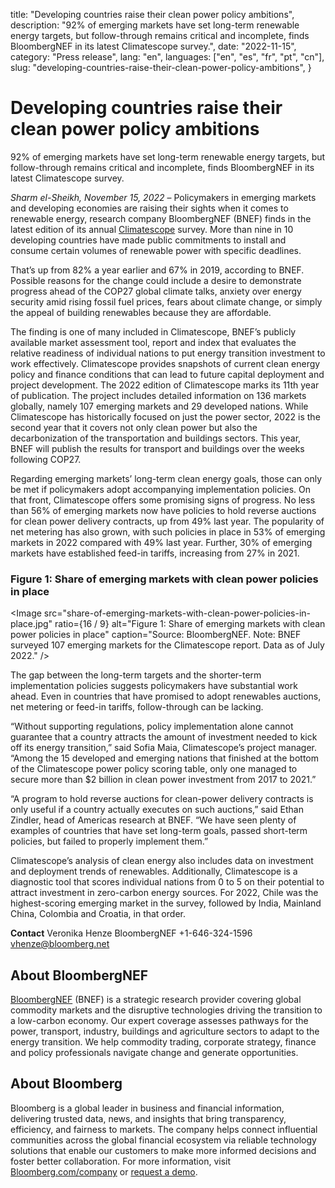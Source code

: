   title: "Developing countries raise their clean power policy ambitions",
  description:
    "92% of emerging markets have set long-term renewable energy targets, but follow-through remains critical and incomplete, finds BloombergNEF in its latest Climatescope survey.",
  date: "2022-11-15",
  category: "Press release",
  lang: "en",
  languages: ["en", "es", "fr", "pt", "cn"],
  slug: "developing-countries-raise-their-clean-power-policy-ambitions",
}



# Developing countries raise their clean power policy ambitions

92% of emerging markets have set long-term renewable energy targets, but follow-through remains critical and incomplete, finds BloombergNEF in its latest Climatescope survey.

_Sharm el-Sheikh, November 15, 2022_ – Policymakers in emerging markets and developing economies are raising their sights when it comes to renewable energy, research company BloombergNEF (BNEF) finds in the latest edition of its annual [Climatescope](https://global-climatescope.org/) survey. More than nine in 10 developing countries have made public commitments to install and consume certain volumes of renewable power with specific deadlines.

That’s up from 82% a year earlier and 67% in 2019, according to BNEF. Possible reasons for the change could include a desire to demonstrate progress ahead of the COP27 global climate talks, anxiety over energy security amid rising fossil fuel prices, fears about climate change, or simply the appeal of building renewables because they are affordable.

The finding is one of many included in Climatescope, BNEF’s publicly available market assessment tool, report and index that evaluates the relative readiness of individual nations to put energy transition investment to work effectively. Climatescope provides snapshots of current clean energy policy and finance conditions that can lead to future capital deployment and project development. The 2022 edition of Climatescope marks its 11th year of publication. The project includes detailed information on 136 markets globally, namely 107 emerging markets and 29 developed nations. While Climatescope has historically focused on just the power sector, 2022 is the second year that it covers not only clean power but also the decarbonization of the transportation and buildings sectors. This year, BNEF will publish the results for transport and buildings over the weeks following COP27.

Regarding emerging markets’ long-term clean energy goals, those can only be met if policymakers adopt accompanying implementation policies. On that front, Climatescope offers some promising signs of progress. No less than 56% of emerging markets now have policies to hold reverse auctions for clean power delivery contracts, up from 49% last year. The popularity of net metering has also grown, with such policies in place in 53% of emerging markets in 2022 compared with 49% last year. Further, 30% of emerging markets have established feed-in tariffs, increasing from 27% in 2021.

### Figure 1: Share of emerging markets with clean power policies in place

<Image
  src="share-of-emerging-markets-with-clean-power-policies-in-place.jpg"
  ratio={16 / 9}
  alt="Figure 1: Share of emerging markets with clean power policies in place"
  caption="Source: BloombergNEF. Note: BNEF surveyed 107 emerging markets for the Climatescope report. Data as of July 2022."
/>

The gap between the long-term targets and the shorter-term implementation policies suggests policymakers have substantial work ahead. Even in countries that have promised to adopt renewables auctions, net metering or feed-in tariffs, follow-through can be lacking.

“Without supporting regulations, policy implementation alone cannot guarantee that a country attracts the amount of investment needed to kick off its energy transition,” said Sofia Maia, Climatescope’s project manager. “Among the 15 developed and emerging nations that finished at the bottom of the Climatescope power policy scoring table, only one managed to secure more than $2 billion in clean power investment from 2017 to 2021.”

“A program to hold reverse auctions for clean-power delivery contracts is only useful if a country actually executes on such auctions,” said Ethan Zindler, head of Americas research at BNEF. “We have seen plenty of examples of countries that have set long-term goals, passed short-term policies, but failed to properly implement them.”

Climatescope’s analysis of clean energy also includes data on investment and deployment trends of renewables. Additionally, Climatescope is a diagnostic tool that scores individual nations from 0 to 5 on their potential to attract investment in zero-carbon energy sources. For 2022, Chile was the highest-scoring emerging market in the survey, followed by India, Mainland China, Colombia and Croatia, in that order.

**Contact**
Veronika Henze
BloombergNEF
+1-646-324-1596
[vhenze@bloomberg.net](mailto:vhenze@bloomberg.net)

## About BloombergNEF

[BloombergNEF](https://about.bnef.com/) (BNEF) is a strategic research provider covering global commodity markets and the disruptive technologies driving the transition to a low-carbon economy. Our expert coverage assesses pathways for the power, transport, industry, buildings and agriculture sectors to adapt to the energy transition. We help commodity trading, corporate strategy, finance and policy professionals navigate change and generate opportunities.

## About Bloomberg

Bloomberg is a global leader in business and financial information, delivering trusted data, news, and insights that bring transparency, efficiency, and fairness to markets. The company helps connect influential communities across the global financial ecosystem via reliable technology solutions that enable our customers to make more informed decisions and foster better collaboration. For more information, visit [Bloomberg.com/company](https://www.bloomberg.com/company) or [request a demo](https://www.bloomberg.com/professional/request-demo/?utm_source=bbg-pr&bbgsum=dg-ws-core-pr).
